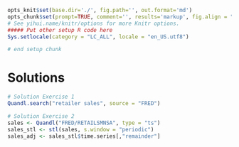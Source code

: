 ```r
opts_knit$set(base.dir='./', fig.path='', out.format='md')
opts_chunk$set(prompt=TRUE, comment='', results='markup', fig.align = "center")
# See yihui.name/knitr/options for more Knitr options.
##### Put other setup R code here
Sys.setlocale(category = "LC_ALL", locale = "en_US.utf8")

# end setup chunk
```

# Solutions 

```r
# Solution Exercise 1
Quandl.search("retailer sales", source = "FRED")

# Solution Exercise 2
sales <- Quandl("FRED/RETAILSMNSA", type = "ts")
sales_stl <- stl(sales, s.window = "periodic")
sales_adj <- sales_stl$time.series[,"remainder"]
```